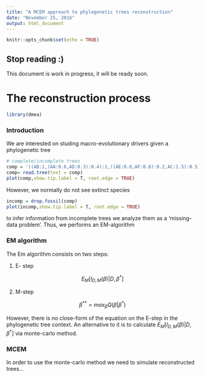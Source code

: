 ```yaml
---
title: "A MCEM approach to phylogenetic trees reconstruction"
date: "November 25, 2016"
output: html_document
---
```


```r
knitr::opts_chunk$set(echo = TRUE)
```

## Stop reading :)

This document is work in progress, it will be ready soon. 


# The reconstruction process


```r
library(dmea)

```
### Introduction 

We are interested on studing macro-evolutionary drivers given a phylogenetic tree


```r
# complete/incomplete trees
comp = '((AB:1,(AA:0.6,AD:0.3):0.4):1,((AE:0.6,AF:0.8):0.2,AC:1.5):0.5):1;'
comp= read.tree(text = comp)
plot(comp,show.tip.label = T, root.edge = TRUE)
```

However, we normally do not see extinct species

```r
incomp = drop.fossil(comp)
plot(incomp,show.tip.label = T, root.edge = TRUE)
```


to infer information from incomplete trees we analyze them as a 'missing-data problem'. Thus, we performs an EM-algorithm 

### EM algorithm

The Em algorithm consists on two steps:

  1. E- step 
  
  $$ E_M[l_{D,M}(\beta)|D,\beta^*] $$

  2. M-step 
  
  $$ \beta^{**} = max_\beta Q(\beta | \beta^*) $$
  
However, there is no close-form of the equation on the E-step in the phylogenetic tree context. An alternative to it is to calculate $E_M[l_{D,M}(\beta)|D,\beta^*]$ via monte-carlo method. 

### MCEM 

In order to use the monte-carlo method we need to simulate reconstructed trees...







